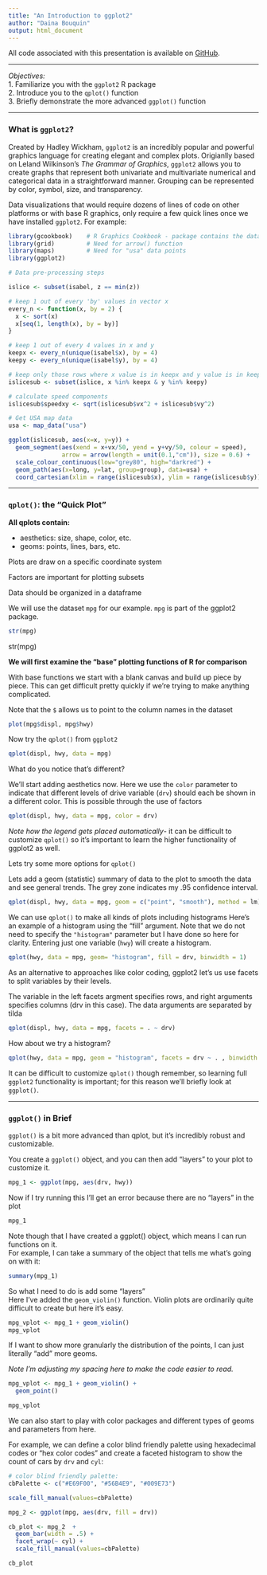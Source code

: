 ```yaml
---
title: "An Introduction to ggplot2"
author: "Daina Bouquin"
output: html_document
---
```


All code associated with this presentation is available on [GitHub][1].

************

*Objectives:*  
1. Familiarize you with the `ggplot2` R package  
2. Introduce you to the `qplot()` function  
3. Briefly demonstrate the more advanced `ggplot()` function  

************
<h3> What is `ggplot2`?</h3>
  
Created by Hadley Wickham, `ggplot2` is an incredibly popular and powerful graphics language for creating elegant and complex plots. Origianlly based on Leland Wilkinson's *The Grammar of Graphics*, `ggplot2` allows you to create graphs that represent both univariate and multivariate numerical and categorical data in a straightforward manner. Grouping can be represented by color, symbol, size, and transparency.

Data visualizations that would require dozens of lines of code on other platforms or with base R graphics, only require a few quick lines once we have installed `ggplot2`. For example:
  
```r
library(gcookbook)    # R Graphics Cookbook - package contains the data for this first example
library(grid)         # Need for arrow() function
library(maps)         # Need for "usa" data points
library(ggplot2)
```
```r
# Data pre-processing steps

islice <- subset(isabel, z == min(z)) 

# keep 1 out of every 'by' values in vector x
every_n <- function(x, by = 2) {
  x <- sort(x)
  x[seq(1, length(x), by = by)]
}

# keep 1 out of every 4 values in x and y
keepx <- every_n(unique(isabel$x), by = 4)
keepy <- every_n(unique(isabel$y), by = 4)

# keep only those rows where x value is in keepx and y value is in keepy
islicesub <- subset(islice, x %in% keepx & y %in% keepy)

# calculate speed components
islicesub$speedxy <- sqrt(islicesub$vx^2 + islicesub$vy^2)

# Get USA map data
usa <- map_data("usa")
```

```r
ggplot(islicesub, aes(x=x, y=y)) +
  geom_segment(aes(xend = x+vx/50, yend = y+vy/50, colour = speed),
               arrow = arrow(length = unit(0.1,"cm")), size = 0.6) +
  scale_colour_continuous(low="grey80", high="darkred") +
  geom_path(aes(x=long, y=lat, group=group), data=usa) +
  coord_cartesian(xlim = range(islicesub$x), ylim = range(islicesub$y))
```
  
************  
  
    
<h3>`qplot()`: the "Quick Plot"</h3>

**All qplots contain:** 
  
* aesthetics: size, shape, color, etc.
* geoms: points, lines, bars, etc.
  
Plots are draw on a specific coordinate system   
   
Factors are important for plotting subsets  
  
Data should be organized in a dataframe      
    
We will use the dataset `mpg` for our example. `mpg` is part of the ggplot2 package.
```r
str(mpg)
````
str(mpg)

**We will first examine the "base" plotting functions of R for comparison**
  
With base functions we start with a blank canvas and build up piece by piece. This can get difficult pretty quickly if we're trying to make anything complicated.

Note that the `$` allows us to point to the column names in the dataset
```r
plot(mpg$displ, mpg$hwy)
```

Now try the `qplot()` from `ggplot2` 
```r
qplot(displ, hwy, data = mpg)
```

What do you notice that's different?  
  
We'll start adding aesthetics now. Here we use the `color` parameter to indicate that different levels of drive variable (`drv`) should each be shown in a different color. This is possible through the use of factors

```r
qplot(displ, hwy, data = mpg, color = drv)
```

*Note how the legend gets placed automatically*- it can be difficult to customize `qplot()` so it's important to learn the higher functionality of ggplot2 as well.  
   
Lets try some more options for `qplot()`

Lets add a geom (statistic) summary of data to the plot to smooth the data and see general trends. The grey zone indicates my .95 confidence interval.


```r
qplot(displ, hwy, data = mpg, geom = c("point", "smooth"), method = lm)
```

We can use `qplot()` to make all kinds of plots including histograms
Here's an example of a histogram using the "fill" argument. Note that we do not need to specify the `"histogram"` parameter but I have done so here for clarity. Entering just one variable (`hwy`) will create a histogram. 
```r
qplot(hwy, data = mpg, geom= "histogram", fill = drv, binwidth = 1)
```

As an alternative to approaches like color coding, ggplot2 let's us use facets to split variables by their levels.  

The variable in the left facets argment specifies rows, and right arguments specifies columns (drv in this case). The data arguments are separated by  tilda 
```r
qplot(displ, hwy, data = mpg, facets = . ~ drv)
```

How about we try a histogram?
```r
qplot(hwy, data = mpg, geom = "histogram", facets = drv ~ . , binwidth = 1)
```

It can be difficult to customize `qplot()` though remember, so learning full `ggplot2` functionality is important; for this reason we'll briefly look at `ggplot()`.
  
************  
  
<h3>`ggplot()` in Brief </h3>  

`ggplot()` is a bit more advanced than qplot, but it's incredibly robust and customizable.   
  
You create a `ggplot()` object, and you can then add "layers" to your plot to customize it.

```r

mpg_1 <- ggplot(mpg, aes(drv, hwy))
```
  
Now if I try running this I'll get an error because there are no "layers" in the plot  
```r
mpg_1
```
  
Note though that I have created a ggplot() object, which means I can run functions on it.   
For example, I can take a summary of the object that tells me what's going on with it:

```r
summary(mpg_1)
```
   
So what I need to do is add some "layers"   
Here I've added the `geom_violin()` function. Violin plots are ordinarily quite difficult to create but here it's easy. 

```r
mpg_vplot <- mpg_1 + geom_violin()
mpg_vplot
```
  
If I want to show more granularly the distribution of the points, I can just literally "add" more geoms.   
   
*Note I'm adjusting my spacing here to make the code easier to read.*
   
```r
mpg_vplot <- mpg_1 + geom_violin() + 
  geom_point() 

mpg_vplot
```
  
We can also start to play with color packages and different types of geoms and parameters from here.
  
For example, we can define a color blind friendly palette using hexadecimal codes or "hex color codes" and create a faceted histogram to show the count of cars by `drv` and `cyl`:
  
```r
# color blind friendly palette:
cbPalette <- c("#E69F00", "#56B4E9", "#009E73")

scale_fill_manual(values=cbPalette)

mpg_2 <- ggplot(mpg, aes(drv, fill = drv)) 

cb_plot <- mpg_2  + 
  geom_bar(width = .5) + 
  facet_wrap(~ cyl) + 
  scale_fill_manual(values=cbPalette)

cb_plot

```

[1]: https://github.com/dbouquin/Dartmouth_ggplot2

